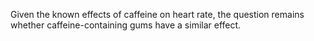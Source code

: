Given the known effects of caffeine on heart rate, the question remains whether caffeine-containing gums have a similar effect.